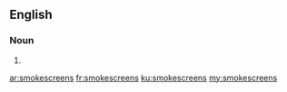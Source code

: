 ==English==

===Noun===
{{head|en|plural}}

# {{plural of|smokescreen|lang=en|nocat=1}}

[[ar:smokescreens]]
[[fr:smokescreens]]
[[ku:smokescreens]]
[[my:smokescreens]]